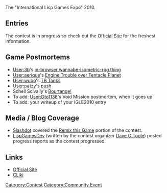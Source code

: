 The "International Lisp Games Expo" 2010.

== Entries ==

The contest is in progress so check out the [http://www.cliki.net/InternationalLispGameExpo2010 Official Site] for the freshest information.

== Game Postmortems ==

* [[User:3b]]'s [http://3bb.cc/blog/2010/07/08/igle%202010%20postmortem/ in-browser wannabe-isometric-rpg thing]
* [[User:aerique]]'s [http://aerique.blogspot.com/2010/08/ilge-2010-post-mortem-engine-troubles.html Engine Trouble over Tentacle Planet]
* [[User:wubo]]'s [http://common-lisp.net/pipermail/lisp-game-dev/2010-August/000099.html TB Tanks]
* [[User:patzy]]'s [http://github.com/patzy/push/blob/master/postmortem.org push]
* Schell Scivally's [http://efnx.com/bourtange-postmortem/ Bourtange!]
* To add: [[User:Dto1138]]'s Void Mission postmortem, when it goes up
* To add: your writeup of your IGLE2010 entry

== Media / Blog Coverage ==

* [http://www.slashdot.org Slashdot] covered the [http://games.slashdot.org/story/10/07/18/227243/Remix-This-Game-mdash-a-Free-Software-Experiment?art_pos=1 Remix this Game] portion of the contest.
* [http://lispgamesdev.blogspot.com/ LispGamesDev] (written by the contest organizer [[User:Dto1138|Dave O'Toole]]) posted progress reports as the contest progressed.

== Links ==

* [http://www.cliki.net/InternationalLispGameExpo2010 Official Site]
* [http://www.cliki.net/Gentoo/InternationalLispGameExpo2010 CLiki]


[[Category:Contest]]
[[Category:Community Event]]